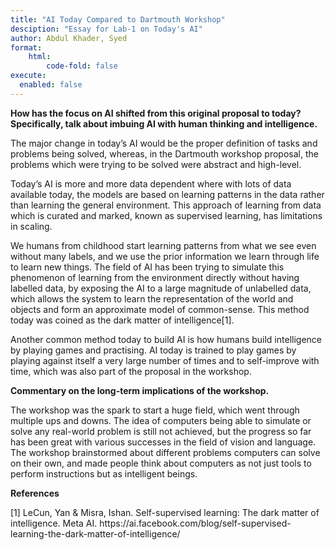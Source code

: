 ```yaml
---
title: "AI Today Compared to Dartmouth Workshop"
desciption: "Essay for Lab-1 on Today's AI"
author: Abdul Khader, Syed
format:
    html:
        code-fold: false
execute: 
  enabled: false
---
```


**How has the focus on AI shifted from this original proposal to today? Specifically, talk about imbuing AI with human thinking and intelligence.**

The major change in today's AI would be the proper definition of tasks and problems being solved, whereas, in the Dartmouth workshop proposal, the problems which were trying to be solved were abstract and high-level. 

Today's AI is more and more data dependent where with lots of data available today, the models are based on learning patterns in the data rather than learning the general environment. This approach of learning from data which is curated and marked, known as supervised learning, has limitations in scaling.

We humans from childhood start learning patterns from what we see even without many labels, and we use the prior information we learn through life to learn new things. The field of AI has been trying to simulate this phenomenon of learning from the environment directly without having labelled data, by exposing the AI to a large magnitude of unlabelled data, which allows the system to learn the representation of the world and objects and form an approximate model of common-sense. This method today was coined as the dark matter of intelligence[1]. 

Another common method today to build AI is how humans build intelligence by playing games and practising. AI today is trained to play games by playing against itself a very large number of times and to self-improve with time, which was also part of the proposal in the workshop.


**Commentary on the long-term implications of the workshop.**

The workshop was the spark to start a huge field, which went through multiple ups and downs. The idea of computers being able to simulate or solve any real-world problem is still not achieved, but the progress so far has been great with various successes in the field of vision and language. The workshop brainstormed about different problems computers can solve on their own, and made people think about computers as not just tools to perform instructions but as intelligent beings.

**References**

[1] LeCun, Yan & Misra, Ishan. Self-supervised learning: The dark matter of intelligence. Meta AI. https://ai.facebook.com/blog/self-supervised-learning-the-dark-matter-of-intelligence/